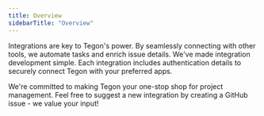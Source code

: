 ```yaml
---
title: Overview
sidebarTitle: "Overview"
---
```


Integrations are key to Tegon's power. By seamlessly connecting with other tools, we automate tasks and enrich issue details. We've made integration development simple. Each integration includes authentication details to securely connect Tegon with your preferred apps.

We're committed to making Tegon your one-stop shop for project management. Feel free to suggest a new integration by creating a GitHub issue - we value your input!


